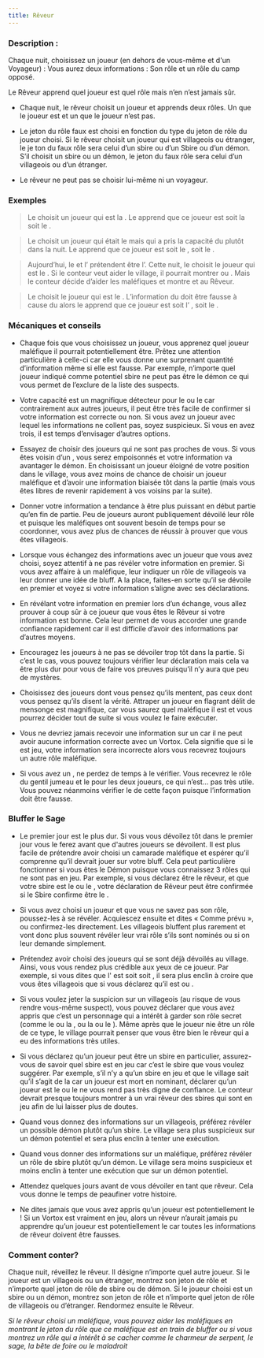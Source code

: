 ```yaml
---
title: Rêveur
---
```



<Role REVEUR header />

### Description :

Chaque nuit, choisissez un joueur (en dehors de vous-même et d'un Voyageur) : Vous aurez deux informations : Son rôle et un rôle du camp opposé.

Le Rêveur apprend quel joueur est quel rôle mais n’en n’est jamais sûr.

-	Chaque nuit, le rêveur choisit un joueur et apprends deux rôles. Un que le joueur est et un que le joueur n’est pas.

-	Le jeton du rôle faux est choisi en fonction du type du jeton de rôle du joueur choisi. Si le rêveur choisit un joueur qui est villageois ou étranger, le je ton du faux rôle sera celui d’un sbire ou d’un Sbire ou d’un démon. S’il choisit un sbire ou un démon, le jeton du faux rôle sera celui d’un villageois ou d’un étranger.

-	Le rêveur ne peut pas se choisir lui-même ni un voyageur. 


### Exemples  
> Le <Role REVEUR /> choisit un joueur qui est la <Role BETE_DE_FOIRE />. Le <Role REVEUR /> apprend que ce joueur est soit la <Role BETE_DE_FOIRE /> soit le <Role MANIPULATEUR />.

> Le <Role REVEUR /> choisit un joueur qui était le <Role FAUSSAIRE /> mais qui a pris la capacité du <Role FLEURISTE /> plutôt dans la nuit. Le <Role REVEUR /> apprend que ce joueur est soit le <Role FAUSSAIRE />, soit le <Role VIGORMORTIS />.

> Aujourd’hui, le <Role JUMEAU_MALEFIQUE /> et l’<Role ARTISTE /> prétendent être l’<Role ARTISTE />. Cette nuit, le <Role REVEUR /> choisit le joueur qui est le <Role JUMEAU_MALEFIQUE />. Si le conteur veut aider le village, il pourrait montrer <Role JUMEAU_MALEFIQUE /> ou <Role DULCINEE />. Mais le conteur décide d’aider les maléfiques et montre <Role JUMEAU_MALEFIQUE /> et <Role ARTISTE /> au Rêveur.

> Le <Role REVEUR /> choisit le joueur qui est le <Role VORTOX />. L’information du <Role REVEUR /> doit être fausse à cause du <Role VORTOX /> alors le <Role REVEUR /> apprend que ce joueur est soit l’ <Role ORACLE />, soit le <Role NO_DASHII />.

### Mécaniques et conseils
- Chaque fois que vous choisissez un joueur, vous apprenez quel joueur maléfique il pourrait potentiellement être. Prêtez une attention particulière à celle-ci car elle vous donne une surprenant quantité d’information même si elle est fausse. Par exemple, n’importe quel joueur indiqué comme potentiel sbire ne peut pas être le démon ce qui vous permet de l’exclure de la liste des suspects.

- Votre capacité est un magnifique détecteur pour le <Role VORTOX /> ou le <Role NO_DASHII /> car contrairement aux autres joueurs, il peut être très facile de confirmer si votre information est correcte ou non. Si vous avez un joueur avec lequel les informations ne collent pas, soyez suspicieux. Si vous en avez trois, il est temps d’envisager d’autres options. 

- Essayez de choisir des joueurs qui ne sont pas proches de vous. Si vous êtes voisin d’un <Role NO_DASHII />, vous serez empoisonnés et votre information va avantager le démon. En choisissant un joueur éloigné de votre position dans le village, vous avez moins de chance de choisir un joueur maléfique et d’avoir une information biaisée tôt dans la partie (mais vous êtes libres de revenir rapidement à vos voisins par la suite).

- Donner votre information a tendance à être plus puissant en début partie qu’en fin de partie. Peu de joueurs auront publiquement dévoilé leur rôle et puisque les maléfiques ont souvent besoin de temps pour se coordonner, vous avez plus de chances de réussir à prouver que vous êtes villageois.

- Lorsque vous échangez des informations avec un joueur que vous avez choisi, soyez attentif à ne pas révéler votre information en premier. Si vous avez affaire à un maléfique, leur indiquer un rôle de villageois va leur donner une idée de bluff. A la place, faites-en sorte qu’il se dévoile en premier et voyez si votre information s’aligne avec ses déclarations.

- En révélant votre information en premier lors d’un échange, vous allez prouver à coup sûr à ce joueur que vous êtes le Rêveur si votre information est bonne. Cela leur permet de vous accorder une grande confiance rapidement car il est difficile d’avoir des informations par d’autres moyens.

- Encouragez les joueurs à ne pas se dévoiler trop tôt dans la partie. Si c’est le cas, vous pouvez toujours vérifier leur déclaration mais cela va être plus dur pour vous de faire vos preuves puisqu’il n’y aura que peu de mystères.

- Choisissez des joueurs dont vous pensez qu’ils mentent, pas ceux dont vous pensez qu’ils disent la vérité. Attraper un joueur en flagrant délit de mensonge est magnifique, car vous saurez quel maléfique il est et vous pourrez décider tout de suite si vous voulez le faire exécuter.

- Vous ne devriez jamais recevoir une information sur un <Role VORTOX /> car il ne peut avoir aucune information correcte avec un Vortox. Cela signifie que si le <Role VORTOX /> est jeu, votre information sera incorrecte alors vous recevrez toujours un autre rôle maléfique.
 
- Si vous avez un <Role JUMEAU_MALEFIQUE />, ne perdez de temps à le vérifier. Vous recevrez le rôle du gentil jumeau et le <Role JUMEAU_MALEFIQUE /> pour les deux joueurs, ce qui n’est… pas très utile. Vous pouvez néanmoins vérifier le <Role VORTOX /> de cette façon puisque l’information doit être fausse. 

### Bluffer le Sage

- Le premier jour est le plus dur. Si vous vous dévoilez tôt dans le premier jour vous le ferez avant que d'autres joueurs se dévoilent. Il est plus facile de prétendre avoir choisi un camarade maléfique et espérer qu’il comprenne qu’il devrait jouer sur votre bluff. Cela peut particulière fonctionner si vous êtes le Démon puisque vous connaissez 3 rôles qui ne sont pas en jeu. Par exemple, si vous déclarez être le rêveur, et que votre sbire est le <Role CRIEUR /> ou le <Role FANG_GU />, votre déclaration de Rêveur peut être confirmée si le Sbire confirme être le <Role CRIEUR />.

- Si vous avez choisi un joueur et que vous ne savez pas son rôle, poussez-les à se révéler. Acquiescez ensuite et dites « Comme prévu », ou confirmez-les directement. Les villageois bluffent plus rarement et vont donc plus souvent révéler leur vrai rôle s’ils sont nominés ou si on leur demande simplement. 

- Prétendez avoir choisi des joueurs qui se sont déjà dévoilés au village. Ainsi, vous vous rendez plus crédible aux yeux de ce joueur. Par exemple, si vous dites que l'<Role HORLOGER /> est soit <Role HORLOGER /> soit <Role VIGORMORTIS />, il sera plus enclin à croire que vous êtes villageois que si vous déclarez qu’il est <Role JONGLEUR /> ou <Role SORCIERE />.

- Si vous voulez jeter la suspicion sur un villageois (au risque de vous rendre vous-même suspect), vous pouvez déclarer que vous avez appris que c’est un personnage qui a intérêt à garder son rôle secret (comme le <Role SAGE /> ou la <Role BETE_DE_FOIRE />, ou la <Role DULCINEE /> ou le <Role MALADROIT />). Même après que le joueur nie être un rôle de ce type, le village pourrait penser que vous être bien le rêveur qui a eu des informations très utiles.

- Si vous déclarez qu’un joueur peut être un sbire en particulier, assurez-vous de savoir quel sbire est en jeu car c’est le sbire que vous voulez suggérer. Par exemple, s’il n’y a qu’un sbire en jeu et que le village sait qu’il s’agit de la <Role SORCIERE /> car un joueur est mort en nominant, déclarer qu’un joueur est le <Role FLEURISTE /> ou le <Role MANIPULATEUR /> ne vous rend pas très digne de confiance. Le conteur devrait presque toujours montrer à un vrai rêveur des sbires qui sont en jeu afin de lui laisser plus de doutes.

- Quand vous donnez des informations sur un villageois, préférez révéler un possible démon plutôt qu’un sbire. Le village sera plus suspicieux sur un démon potentiel et sera plus enclin à tenter une exécution.

- Quand vous donner des informations sur un maléfique, préférez révéler un rôle de sbire plutôt qu’un démon. Le village sera moins suspicieux et moins enclin à tenter une exécution que sur un démon potentiel.

- Attendez quelques jours avant de vous dévoiler en tant que rêveur. Cela vous donne le temps de peaufiner votre histoire.

- Ne dites jamais que vous avez appris qu’un joueur est potentiellement le <Role VORTOX /> ! Si un Vortox est vraiment en jeu, alors un rêveur n’aurait jamais pu apprendre qu’un joueur est potentiellement le <Role VORTOX /> car toutes les informations de rêveur doivent être fausses.  

### Comment conter?

Chaque nuit, réveillez le rêveur. Il désigne n’importe quel autre joueur. Si le joueur est un villageois ou un étranger, montrez son jeton de rôle et n’importe quel jeton de rôle de sbire ou de démon. Si le joueur choisi est un sbire ou un démon, montrez son jeton de rôle et n’importe quel jeton de rôle de villageois ou d’étranger. Rendormez ensuite le Rêveur.

_Si le rêveur choisi un maléfique, vous pouvez aider les maléfiques en montrant le jeton du rôle que ce maléfique est en train de bluffer ou si vous montrez un rôle qui a intérêt à se cacher comme le charmeur de serpent, le sage, la bête de foire ou le maladroit_
